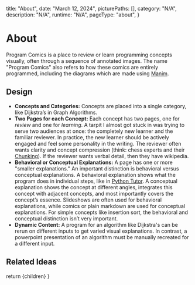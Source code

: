   title: "About",
  date: "March 12, 2024",
  picturePaths: [],
  category: "N/A",
  description: "N/A",
  runtime: "N/A",
  pageType: "about",
}

# About

Program Comics is a place to review or learn programming concepts visually, often through a sequence of annotated images.
The name "Program Comics" also refers to how these comics are entirely programmed, including the diagrams which are made using [Manim](https://github.com/3b1b/manim).

## Design

- **Concepts and Categories:** Concepts are placed into a single category, like Dijkstra’s in Graph Algorithms.
- **Two Pages for each Concept:** Each concept has two pages, one for _review_ and one for _learning_.
  A tarpit I almost got stuck in was trying to serve two audiences at once: the completely new learner and the familiar reviewer.
  In practice, the new learner should be actively engaged and feel some personality in the writing.
  The reviewer often wants clarity and concept compression (think: chess experts and their [Chunking](https://www.notion.so/d58705114028435183206d2a83a0fe7a?pvs=21)).
  If the reviewer wants verbal detail, then they have wikipedia.
- **Behavioral or Conceptual Explanations:** A page has one or more "smaller explanations." An important distinction is behavioral versus conceptual explanations.
  A behavioral explanation shows what the program does in individual steps, like in [Python Tutor](https://pythontutor.com/).
  A conceptual explanation shows the concept at different angles, integrates this concept with adjacent concepts, and most importantly covers the concept’s essence.
  Slideshows are often used for behavioral explanations, while comics or plain markdown are used for conceptual explanations. For simple concepts like insertion sort, the behavioral and conceptual distinction isn’t very important.
- **Dynamic Content:** A program for an algorithm like Dijkstra's can be rerun on different inputs to get varied visual explanations. In contrast, a powerpoint presentation of an algorithm must be manually recreated for a different input.

## Related Ideas

<RelatedIdeas />

  return <Layout meta={meta}>{children}</Layout>
}

